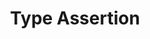 ---
id: "q_ts4n5o6p"
questionType: "MULTIPLE_CHOICE"
title: "Type Assertion"
description: "Which syntax is used for type assertion?"
difficulty: "EASY"
category: "Type Script"
options:
  - "value as Type"
  - "Type(value)"
  - "assert Type = value"
  - "value: Type!"
correctAnswer: 0
---
